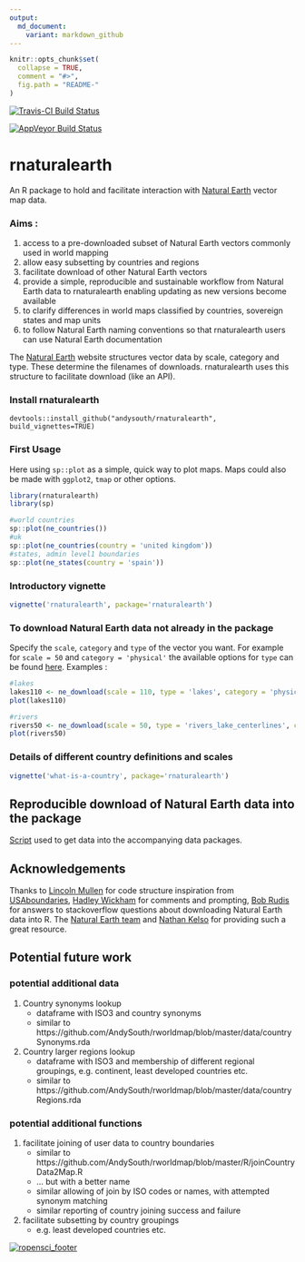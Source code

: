 ```yaml
---
output:
  md_document:
    variant: markdown_github
---
```


<!-- README.md is generated from README.Rmd. Please edit that file -->

```r
knitr::opts_chunk$set(
  collapse = TRUE,
  comment = "#>",
  fig.path = "README-"
)
```

[![Travis-CI Build Status](https://travis-ci.org/AndySouth/rnaturalearth.svg?branch=master)](https://travis-ci.org/AndySouth/rnaturalearth)

[![AppVeyor Build Status](https://ci.appveyor.com/api/projects/status/github/AndySouth/rnaturalearth?branch=master&svg=true)](https://ci.appveyor.com/project/AndySouth/rnaturalearth)

# rnaturalearth

An R package to hold and facilitate interaction with [Natural Earth](http://www.naturalearthdata.com/) vector map data.

### Aims :
1. access to a pre-downloaded subset of Natural Earth vectors commonly used in world mapping
1. allow easy subsetting by countries and regions
1. facilitate download of other Natural Earth vectors
1. provide a simple, reproducible and sustainable workflow from Natural Earth data to rnaturalearth enabling updating as new versions become available
1. to clarify differences in world maps classified by countries, sovereign states and map units
1. to follow Natural Earth naming conventions so that rnaturalearth users can use Natural Earth documentation

The [Natural Earth](http://www.naturalearthdata.com/) website structures vector data by scale, category and type. These determine the filenames of downloads. rnaturalearth uses this structure to facilitate download (like an API). 

### Install rnaturalearth

```
devtools::install_github("andysouth/rnaturalearth", build_vignettes=TRUE)

```

### First Usage
Here using `sp::plot` as a simple, quick way to plot maps. Maps could also be made with `ggplot2`, `tmap` or other options.
```r
library(rnaturalearth)
library(sp)

#world countries
sp::plot(ne_countries())
#uk
sp::plot(ne_countries(country = 'united kingdom'))
#states, admin level1 boundaries
sp::plot(ne_states(country = 'spain')) 

```

### Introductory vignette
```r
vignette('rnaturalearth', package='rnaturalearth')
```

### To download Natural Earth data not already in the package
Specify the `scale`, `category` and `type` of the vector you want. For example for `scale = 50` and `category = 'physical'` the available options for `type` can be found [here](http://www.naturalearthdata.com/downloads/50m-physical-vectors/). Examples :

```r
#lakes
lakes110 <- ne_download(scale = 110, type = 'lakes', category = 'physical')
plot(lakes110)

#rivers
rivers50 <- ne_download(scale = 50, type = 'rivers_lake_centerlines', category = 'physical')
plot(rivers50)
```

### Details of different country definitions and scales
```r
vignette('what-is-a-country', package='rnaturalearth')
```

## Reproducible download of Natural Earth data into the package
[Script](https://github.com/AndySouth/rnaturalearthdata/blob/master/data-raw/data_download_script.r) used to get data into the accompanying data packages.

## Acknowledgements
Thanks to [Lincoln Mullen](https://github.com/lmullen) for code structure inspiration from [USAboundaries](https://github.com/ropensci/USAboundaries), [Hadley Wickham](https://github.com/hadley) for comments and prompting, [Bob Rudis](https://github.com/hrbrmstr) for answers to stackoverflow questions about downloading Natural Earth data into R. The [Natural Earth team](http://www.naturalearthdata.com/about/contributors/) and [Nathan Kelso](https://github.com/nvkelso) for providing such a great resource.


## Potential future work

### potential additional data

1. Country synonyms lookup
    + dataframe with ISO3 and country synonyms
    + similar to https://github.com/AndySouth/rworldmap/blob/master/data/countrySynonyms.rda
    
1. Country larger regions lookup
    + dataframe with ISO3 and membership of different regional groupings, e.g. continent, least developed countries etc.
    + similar to https://github.com/AndySouth/rworldmap/blob/master/data/countryRegions.rda


### potential additional functions

1. facilitate joining of user data to country boundaries
    + similar to https://github.com/AndySouth/rworldmap/blob/master/R/joinCountryData2Map.R
    + ... but with a better name
    + similar allowing of join by ISO codes or names, with attempted synonym matching
    + similar reporting of country joining success and failure

1. facilitate subsetting by country groupings
    + e.g. least developed countries etc.

    
[![ropensci\_footer](http://ropensci.org/public_images/github_footer.png)](http://ropensci.org)    
